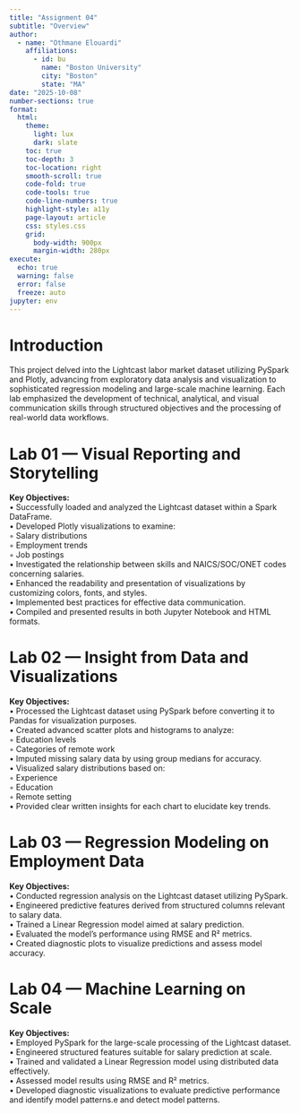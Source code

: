 ```yaml
---
title: "Assignment 04"
subtitle: "Overview"
author:
  - name: "Othmane Elouardi"
    affiliations:
      - id: bu
        name: "Boston University"
        city: "Boston"
        state: "MA"
date: "2025-10-08"
number-sections: true
format:
  html:
    theme:
      light: lux
      dark: slate
    toc: true
    toc-depth: 3
    toc-location: right
    smooth-scroll: true
    code-fold: true
    code-tools: true
    code-line-numbers: true
    highlight-style: a11y
    page-layout: article
    css: styles.css
    grid:
      body-width: 900px
      margin-width: 280px
execute:
  echo: true
  warning: false
  error: false
  freeze: auto
jupyter: env
---
```




# Introduction
This project delved into the Lightcast labor market dataset utilizing PySpark and Plotly, advancing from exploratory data analysis and visualization to sophisticated regression modeling and large-scale machine learning. Each lab emphasized the development of technical, analytical, and visual communication skills through structured objectives and the processing of real-world data workflows.

# Lab 01 — Visual Reporting and Storytelling

**Key Objectives:**  
• Successfully loaded and analyzed the Lightcast dataset within a Spark DataFrame.  
• Developed Plotly visualizations to examine:  
  ◦ Salary distributions  
  ◦ Employment trends  
  ◦ Job postings  
• Investigated the relationship between skills and NAICS/SOC/ONET codes concerning salaries.  
• Enhanced the readability and presentation of visualizations by customizing colors, fonts, and styles.  
• Implemented best practices for effective data communication.  
• Compiled and presented results in both Jupyter Notebook and HTML formats.

# Lab 02 — Insight from Data and Visualizations
**Key Objectives:**  
• Processed the Lightcast dataset using PySpark before converting it to Pandas for visualization purposes.  
• Created advanced scatter plots and histograms to analyze:  
  ◦ Education levels  
  ◦ Categories of remote work  
• Imputed missing salary data by using group medians for accuracy.  
• Visualized salary distributions based on:  
  ◦ Experience  
  ◦ Education  
  ◦ Remote setting  
• Provided clear written insights for each chart to elucidate key trends.

# Lab 03 — Regression Modeling on Employment Data
**Key Objectives:**  
• Conducted regression analysis on the Lightcast dataset utilizing PySpark.  
• Engineered predictive features derived from structured columns relevant to salary data.  
• Trained a Linear Regression model aimed at salary prediction.  
• Evaluated the model's performance using RMSE and R² metrics.  
• Created diagnostic plots to visualize predictions and assess model accuracy.

# Lab 04 — Machine Learning on Scale
**Key Objectives:**  
• Employed PySpark for the large-scale processing of the Lightcast dataset.  
• Engineered structured features suitable for salary prediction at scale.  
• Trained and validated a Linear Regression model using distributed data effectively.  
• Assessed model results using RMSE and R² metrics.  
• Developed diagnostic visualizations to evaluate predictive performance and identify model patterns.e and detect model patterns.
